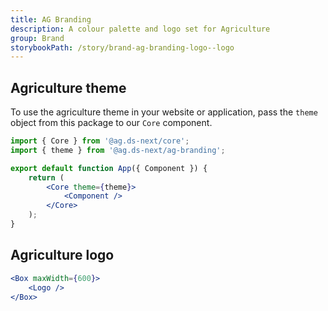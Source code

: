 ```yaml
---
title: AG Branding
description: A colour palette and logo set for Agriculture
group: Brand
storybookPath: /story/brand-ag-branding-logo--logo
---
```


## Agriculture theme

To use the agriculture theme in your website or application, pass the `theme` object from this package to our `Core` component.

```jsx
import { Core } from '@ag.ds-next/core';
import { theme } from '@ag.ds-next/ag-branding';

export default function App({ Component }) {
	return (
		<Core theme={theme}>
			<Component />
		</Core>
	);
}
```

## Agriculture logo

```jsx live
<Box maxWidth={600}>
	<Logo />
</Box>
```
